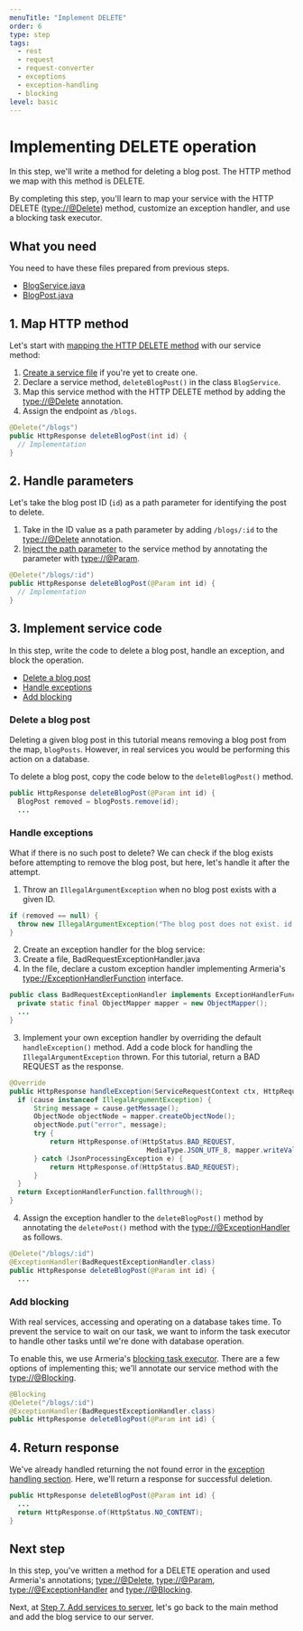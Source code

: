 ```yaml
---
menuTitle: "Implement DELETE"
order: 6
type: step
tags:
  - rest
  - request
  - request-converter
  - exceptions
  - exception-handling
  - blocking
level: basic
---
```


# Implementing DELETE operation

In this step, we'll write a method for deleting a blog post. The HTTP method we map with this method is DELETE.

<TutorialSteps current={6} />

By completing this step, you'll learn to map your service with the HTTP DELETE (<type://@Delete>) method, customize an exception handler, and use a blocking task executor.

## What you need

You need to have these files prepared from previous steps.

- [BlogService.java](/tutorials/tutorial-blog-rest-step3#0-create-a-service-file)
- [BlogPost.java](/tutorials/tutorial-blog-rest-step2)

## 1. Map HTTP method

Let's start with [mapping the HTTP DELETE method](/docs/server-annotated-service#mapping-http-service-methods) with our service method:

1. [Create a service file](/tutorials/tutorial-blog-rest-step3#0-create-a-service-file) if you're yet to create one.
2. Declare a service method, `deleteBlogPost()` in the class `BlogService`.
3. Map this service method with the HTTP DELETE method by adding the <type://@Delete> annotation.
4. Assign the endpoint as `/blogs`.

```java filename=BlogService.java highlight=1
@Delete("/blogs")
public HttpResponse deleteBlogPost(int id) {
  // Implementation
}
```

## 2. Handle parameters

Let's take the blog post ID (`id`) as a path parameter for identifying the post to delete.

1. Take in the ID value as a path parameter by adding `/blogs/:id` to the <type://@Delete> annotation.
2. [Inject the path parameter](/docs/server-annotated-service#parameter-injection) to the service method by annotating the parameter with <type://@Param>.
  ```java filename=BlogService.java
  @Delete("/blogs/:id")
  public HttpResponse deleteBlogPost(@Param int id) {
    // Implementation
  }
  ```

## 3. Implement service code

In this step, write the code to delete a blog post, handle an exception, and block the operation.

- [Delete a blog post](#delete-a-blog-post)
- [Handle exceptions](#handle-exceptions)
- [Add blocking](#add-blocking)

### Delete a blog post

Deleting a given blog post in this tutorial means removing a blog post from the map, `blogPosts`. However, in real services you would be performing this action on a database.

To delete a blog post, copy the code below to the `deleteBlogPost()` method.

```java filename=BlogService.Java highlight=2
public HttpResponse deleteBlogPost(@Param int id) {
  BlogPost removed = blogPosts.remove(id);
  ...
```

### Handle exceptions

What if there is no such post to delete? We can check if the blog exists before attempting to remove the blog post, but here, let's handle it after the attempt.

1. Throw an `IllegalArgumentException` when no blog post exists with a given ID.
  ```java filename=BlogService.java
  if (removed == null) {
    throw new IllegalArgumentException("The blog post does not exist. id: " + id);
  }
  ```
2. Create an exception handler for the blog service:
  1. Create a file, BadRequestExceptionHandler.java
  2. In the file, declare a custom exception handler implementing Armeria's <type://ExceptionHandlerFunction> interface.
  ```java filename=BadRequestExceptionHandler.java
  public class BadRequestExceptionHandler implements ExceptionHandlerFunction {
    private static final ObjectMapper mapper = new ObjectMapper();
    ...
  }
  ```
3. Implement your own exception handler by overriding the default `handleException()` method. Add a code block for handling the `IllegalArgumentException` thrown. For this tutorial, return a BAD REQUEST as the response.
  ```java filename=BadRequesExceptionHandler.java highlight=3,9,10,12,14
  @Override
  public HttpResponse handleException(ServiceRequestContext ctx, HttpRequest req, Throwable cause) {
    if (cause instanceof IllegalArgumentException) {
        String message = cause.getMessage();
        ObjectNode objectNode = mapper.createObjectNode();
        objectNode.put("error", message);
        try {
            return HttpResponse.of(HttpStatus.BAD_REQUEST,
                                    MediaType.JSON_UTF_8, mapper.writeValueAsString(objectNode));
        } catch (JsonProcessingException e) {
            return HttpResponse.of(HttpStatus.BAD_REQUEST);
        }
    }
    return ExceptionHandlerFunction.fallthrough();
  }
  ```
4. Assign the exception handler to the `deleteBlogPost()` method by annotating the `deletePost()` method with the <type://@ExceptionHandler> as follows.
  ```java filename=BlogService.java highlight=1
  @Delete("/blogs/:id")
  @ExceptionHandler(BadRequestExceptionHandler.class)
  public HttpResponse deleteBlogPost(@Param int id) {
    ...
  ```

### Add blocking

With real services, accessing and operating on a database takes time. To prevent the service to wait on our task, we want to inform the task executor to handle other tasks until we're done with database operation.

To enable this, we use Armeria's [blocking task executor](/docs/server-annotated-service#specifying-a-blocking-task-executor). There are a few options of implementing this; we'll annotate our service method with the <type://@Blocking>.

```java filename=BlogService.java highlight=1
@Blocking
@Delete("/blogs/:id")
@ExceptionHandler(BadRequestExceptionHandler.class)
public HttpResponse deleteBlogPost(@Param int id) {
```

## 4. Return response

We've already handled returning the not found error in the [exception handling section](#handle-exception). Here, we'll return a response for successful deletion.

```java filename=BlogService.java
public HttpResponse deleteBlogPost(@Param int id) {
  ...
  return HttpResponse.of(HttpStatus.NO_CONTENT);
}
```

## Next step

In this step, you've written a method for a DELETE operation and used Armeria's annotations; <type://@Delete>, <type://@Param>, <type://@ExceptionHandler> and <type://@Blocking>.

Next, at [Step 7. Add services to server](/tutorials/tutorial-blog-rest-step7), let's go back to the main method and add the blog service to our server.

<TutorialSteps current={6} />
